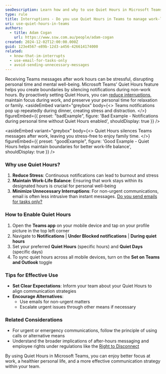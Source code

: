 ```yaml
---
seoDescription: Learn how and why to use Quiet Hours in Microsoft Teams to maintain work-life balance and reduce stress from after-hours messages.
type: rule
title: Interruptions - Do you use Quiet Hours in Teams to manage work-life balance?
uri: use-quiet-hours-in-teams
authors:
  - title: Adam Cogan
    url: https://www.ssw.com.au/people/adam-cogan
created: 2024-12-02T12:00:00.000Z
guid: 123e4567-e89b-12d3-a456-426614174000
related:
  - know-that-im-interrupts
  - use-email-for-tasks-only
  - avoid-sending-unnecessary-messages
---
```


Receiving Teams messages after work hours can be stressful, disrupting personal time and mental well-being. Microsoft Teams' Quiet Hours feature helps you create boundaries by silencing notifications during non-work hours. By proactively setting Quiet Hours, you can [reduce interruptions](https://www.ssw.com.au/rules/know-that-im-interrupts/), maintain focus during work, and preserve your personal time for relaxation or family.
<asideEmbed
  variant="greybox"
  body={<>
    Teams notifications pop up repeatedly during dinner, creating stress and distraction.
  </>}
  figureEmbed={{
    preset: "badExample",
    figure: 'Bad Example - Notifications during personal time without Quiet Hours enabled',
    shouldDisplay: true
  }}
/>

<asideEmbed
  variant="greybox"
  body={<>
    Quiet Hours silences Teams messages after work, leaving you stress-free to enjoy family time.
  </>}
  figureEmbed={{
    preset: "goodExample",
    figure: 'Good Example - Quiet Hours helps maintain boundaries for better work-life balance',
    shouldDisplay: true
  }}
/>

### Why use Quiet Hours?

1. **Reduce Stress**: Continuous notifications can lead to burnout and stress
2. **Maintain Work-Life Balance**: Ensuring that work stays within its designated hours is crucial for personal well-being
3. **Minimize Unnecessary Interruptions**: For non-urgent communications, email is often less intrusive than instant messages. [Do you send emails for tasks only?](https://www.ssw.com.au/rules/use-email-for-tasks-only/)

### How to Enable Quiet Hours

1. Open the **Teams app** on your mobile device and tap on your profile picture in the top left corner
2. Navigate to **Notifications** | **Under Blocked notifications** | **During quiet hours**
3. Set your preferred **Quiet Hours** (specific hours) and **Quiet Days** (specific days)
4. To sync quiet hours across all mobile devices, turn on the **Set on Teams and Outlook** toggle

### Tips for Effective Use

* **Set Clear Expectations**: Inform your team about your Quiet Hours to align communication strategies
* **Encourage Alternatives**:
  * Use emails for non-urgent matters
  * Escalate urgent issues through other means if necessary

### Related Considerations

* For urgent or emergency communications, follow the principle of using calls or alternative means
* Understand the broader implications of after-hours messaging and employee rights under regulations like the [Right to Disconnect](https://www.fairwork.gov.au/employment-conditions/hours-of-work-breaks-and-rosters/right-to-disconnect)

By using Quiet Hours in Microsoft Teams, you can enjoy better focus at work, a healthier personal life, and a more effective communication strategy within your team.
